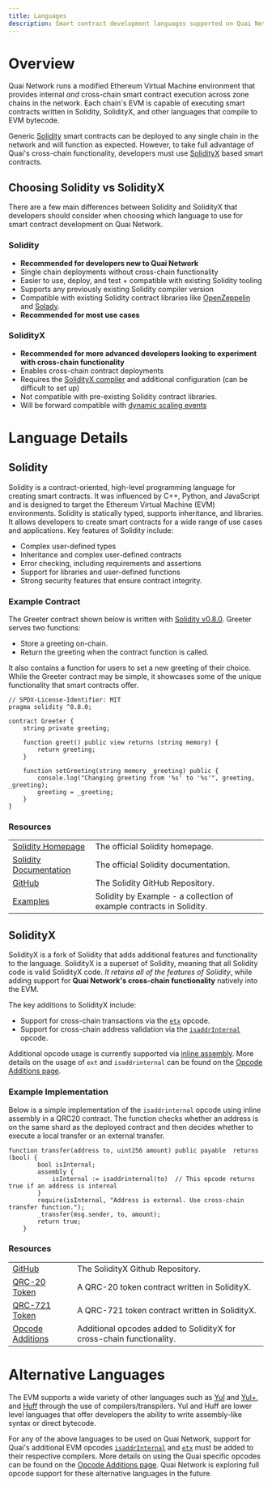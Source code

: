 ```yaml
---
title: Languages
description: Smart contract development languages supported on Quai Network.
---
```


# Overview

Quai Network runs a modified Ethereum Virtual Machine environment that provides internal _and_ cross-chain smart contract execution across zone chains in the network. Each chain's EVM is capable of executing smart contracts written in Solidity, SolidityX, and other languages that compile to EVM bytecode.

Generic [Solidity](#solidity) smart contracts can be deployed to any single chain in the network and will function as expected. However, to take full advantage of Quai's cross-chain functionality, developers must use [SolidityX](#solidityx) based smart contracts.

## Choosing Solidity vs SolidityX

There are a few main differences between Solidity and SolidityX that developers should consider when choosing which language to use for smart contract development on Quai Network.

### Solidity

- **Recommended for developers new to Quai Network**
- Single chain deployments without cross-chain functionality
- Easier to use, deploy, and test + compatible with existing Solidity tooling
- Supports any previously existing Solidity compiler version
- Compatible with existing Solidity contract libraries like [OpenZeppelin](https://www.openzeppelin.com/contracts) and [Solady](https://github.com/Vectorized/solady).
- **Recommended for most use cases**

### SolidityX

- **Recommended for more advanced developers looking to experiment with cross-chain functionality**
- Enables cross-chain contract deployments
- Requires the [SolidityX compiler](https://github.com/dominant-strategies/SolidityX/releases/tag/0.8.19-solidityx) and additional configuration (can be difficult to set up)
- Not compatible with pre-existing Solidity contract libraries.
- Will be forward compatible with [dynamic scaling events](/learn/advanced-introduction/poem/infinite-execution-shards/dynamic-sharding.mdx)

# Language Details

## Solidity

Solidity is a contract-oriented, high-level programming language for creating smart contracts. It was influenced by C++, Python, and JavaScript and is designed to target the Ethereum Virtual Machine (EVM) environments. Solidity is statically typed, supports inheritance, and libraries. It allows developers to create smart contracts for a wide range of use cases and applications. Key features of Solidity include:

- Complex user-defined types
- Inheritance and complex user-defined contracts
- Error checking, including requirements and assertions
- Support for libraries and user-defined functions
- Strong security features that ensure contract integrity.

### Example Contract

The Greeter contract shown below is written with [Solidity v0.8.0](https://docs.soliditylang.org/en/v0.8.0/). Greeter serves two functions:

- Store a greeting on-chain.
- Return the greeting when the contract function is called.

It also contains a function for users to set a new greeting of their choice. While the Greeter contract may be simple, it showcases some of the unique functionality that smart contracts offer.

```solidity Greeter.sol
// SPDX-License-Identifier: MIT
pragma solidity ^0.8.0;

contract Greeter {
    string private greeting;

    function greet() public view returns (string memory) {
        return greeting;
    }

    function setGreeting(string memory _greeting) public {
        console.log("Changing greeting from '%s' to '%s'", greeting, _greeting);
        greeting = _greeting;
    }
}
```

### Resources

|                                                                              |                                                                      |
| ---------------------------------------------------------------------------- | -------------------------------------------------------------------- |
| [Solidity Homepage](https://soliditylang.org/)                               | The official Solidity homepage.                                      |
| [Solidity Documentation](https://docs.soliditylang.org/en/latest/)           | The official Solidity documentation.                                 |
| [GitHub](https://github.com/ethereum/solidity)                               | The Solidity GitHub Repository.                                      |
| [Examples](https://docs.soliditylang.org/en/latest/solidity-by-example.html) | Solidity by Example - a collection of example contracts in Solidity. |

## SolidityX

SolidityX is a fork of Solidity that adds additional features and functionality to the language. SolidityX is a superset of Solidity, meaning that all Solidity code is valid SolidityX code. _It retains all of the features of Solidity_, while adding support for **Quai Network's cross-chain functionality** natively into the EVM.

The key additions to SolidityX include:

- Support for cross-chain transactions via the [`etx`](/develop/smart-contracts/opcode-additions.md#etx) opcode.
- Support for cross-chain address validation via the [`isaddrInternal`](/develop/smart-contracts/opcode-additions.md#isaddrinternal) opcode.

Additional opcode usage is currently supported via [inline assembly](https://docs.soliditylang.org/en/latest/assembly.html). More details on the usage of `ext` and `isaddrinternal` can be found on the [Opcode Additions page](/develop/smart-contracts/opcode-additions.md).

### Example Implementation

Below is a simple implementation of the `isaddrinternal` opcode using inline assembly in a QRC20 contract. The function checks whether an address is on the same shard as the deployed contract and then decides whether to execute a local transfer or an external transfer.

```solidity
function transfer(address to, uint256 amount) public payable  returns (bool) {
        bool isInternal;
        assembly {
            isInternal := isaddrinternal(to)  // This opcode returns true if an address is internal
        }
        require(isInternal, "Address is external. Use cross-chain transfer function.");
        _transfer(msg.sender, to, amount);
        return true;
    }
```

### Resources

|                                                                                                   |                                                                      |
| ------------------------------------------------------------------------------------------------- | -------------------------------------------------------------------- |
| [GitHub](https://github.com/dominant-strategies/SolidityX)                                        | The SolidityX Github Repository.                                     |
| [QRC-20 Token](https://github.com/dominant-strategies/SolidityX-Contracts/blob/main/QRC20X.sol)   | A QRC-20 token contract written in SolidityX.                        |
| [QRC-721 Token](https://github.com/dominant-strategies/SolidityX-Contracts/blob/main/QRC721X.sol) | A QRC-721 token contract written in SolidityX.                       |
| [Opcode Additions](/develop/smart-contracts/opcode-additions.md)                                  | Additional opcodes added to SolidityX for cross-chain functionality. |

# Alternative Languages

The EVM supports a wide variety of other languages such as [Yul](https://docs.soliditylang.org/en/latest/yul.html) and [Yul+](https://github.com/FuelLabs/yulp), and [Huff](https://docs.huff.sh/tutorial/overview/) through the use of compilers/transpilers. Yul and Huff are lower level languages that offer developers the ability to write assembly-like syntax or direct bytecode.

For any of the above languages to be used on Quai Network, support for Quai's additional EVM opcodes [`isaddrInternal`](/develop/smart-contracts/opcode-additions.md#isaddrinternal) and [`etx`](/develop/smart-contracts/opcode-additions.md#etx) must be added to their respective compilers. More details on using the Quai specific opcodes can be found on the [Opcode Additions page](/develop/smart-contracts/opcode-additions.md). Quai Network is exploring full opcode support for these alternative languages in the future.
